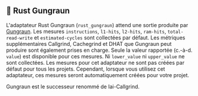 
## 🦀 Rust Gungraun

L'adaptateur Rust Gungraun (`rust_gungraun`) attend une sortie produite par [Gungraun](https://github.com/gungraun/gungraun).
Les mesures `instructions`, `l1-hits`, `l2-hits`, `ram-hits`, `total-read-write` et `estimated-cycles` sont collectées par défaut. Les métriques supplémentaires Callgrind, Cachegrind et DHAT que Gungraun peut produire sont également prises en charge.
Seule la valeur rapportée (c.-à-d. `value`) est disponible pour ces mesures.
Ni `lower_value` ni `upper_value` ne sont collectées.
Les mesures pour cet adaptateur ne sont pas créées par défaut pour tous les projets.
Cependant, lorsque vous utilisez cet adaptateur, ces mesures seront automatiquement créées pour votre projet.

Gungraun est le successeur renommé de Iai-Callgrind.

<CargoRustGungraun />
